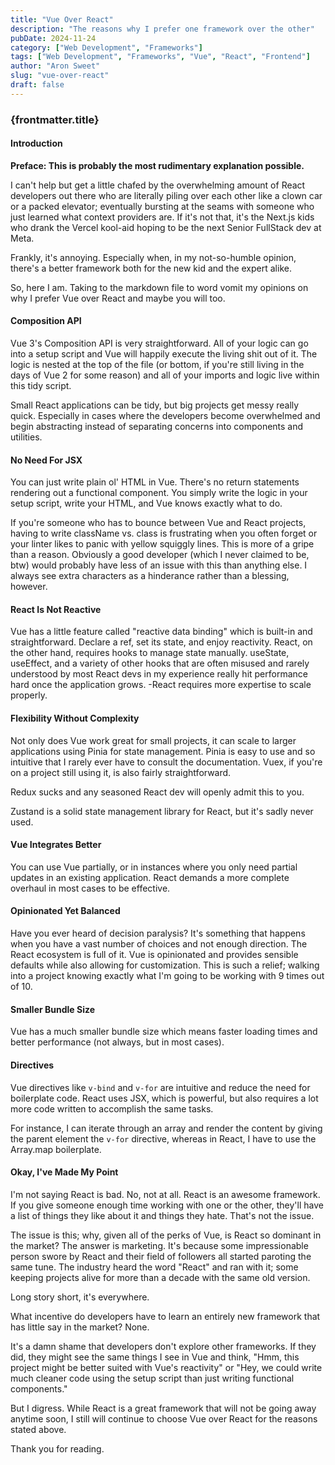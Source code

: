 ```yaml
---
title: "Vue Over React"
description: "The reasons why I prefer one framework over the other"
pubDate: 2024-11-24
category: ["Web Development", "Frameworks"]
tags: ["Web Development", "Frameworks", "Vue", "React", "Frontend"]
author: "Aron Sweet"
slug: "vue-over-react"
draft: false
---
```


### {frontmatter.title}

#### Introduction

**Preface: This is probably the most rudimentary explanation possible.**

I can't help but get a little chafed by the overwhelming amount of React developers out there who are literally piling over each other like a clown car or a packed elevator; eventually bursting at the seams with someone who just learned what context providers are. If it's not that, it's the Next.js kids who drank the Vercel kool-aid hoping to be the next Senior FullStack dev at Meta.

Frankly, it's annoying. Especially when, in my not-so-humble opinion, there's a better framework both for the new kid and the expert alike.

So, here I am. Taking to the markdown file to word vomit my opinions on why I prefer Vue over React and maybe you will too.

#### Composition API

Vue 3's Composition API is very straightforward. All of your logic can go into a
setup script and Vue will happily execute the living shit out of it. The logic is nested at the top of the file (or bottom, if you're still living in the days of Vue 2 for some reason) and all of your imports and logic live within this tidy script.

Small React applications can be tidy, but big projects get messy really quick. Especially in cases where the developers become overwhelmed and begin abstracting instead of separating concerns into components and utilities.

#### No Need For JSX

You can just write plain ol' HTML in Vue. There's no return statements rendering out a functional component. You simply write the logic in your setup script, write your HTML, and Vue knows exactly what to do.

If you're someone who has to bounce between Vue and React projects, having to write className vs. class is frustrating when you often forget or your linter likes to panic with yellow squiggly lines. This is more of a gripe than a reason. Obviously a good developer (which I never claimed to be, btw) would probably have less of an issue with this than anything else. I always see extra characters as a hinderance rather than a blessing, however.

#### React Is Not Reactive

Vue has a little feature called "reactive data binding" which is built-in and straightforward. Declare a ref, set its state, and enjoy reactivity. React, on the other hand, requires hooks to manage state manually. useState, useEffect, and a variety of other hooks that are often misused and rarely understood by most React devs in my experience really hit performance hard once the application grows. -React requires more expertise to scale properly.

#### Flexibility Without Complexity

Not only does Vue work great for small projects, it can scale to larger applications using Pinia for state management. Pinia is easy to use and so intuitive that I rarely ever have to consult the documentation. Vuex, if you're on a project still using it, is also fairly straightforward.

Redux sucks and any seasoned React dev will openly admit this to you.

Zustand is a solid state management library for React, but it's sadly never used.

#### Vue Integrates Better

You can use Vue partially, or in instances where you only need partial updates in an existing application. React demands a more complete overhaul in most cases to be effective.

#### Opinionated Yet Balanced

Have you ever heard of decision paralysis? It's something that happens when you have a vast number of choices and not enough direction. The React ecosystem is full of it. Vue is opinionated and provides sensible defaults while also allowing for customization. This is such a relief; walking into a project knowing exactly what I'm going to be working with 9 times out of 10.

#### Smaller Bundle Size

Vue has a much smaller bundle size which means faster loading times and better performance (not always, but in most cases).

#### Directives

Vue directives like `v-bind` and `v-for` are intuitive and reduce the need for boilerplate code. React uses JSX, which is powerful, but also requires a lot more code written to accomplish the same tasks.

For instance, I can iterate through an array and render the content by giving the parent element the `v-for` directive, whereas in React, I have to use the Array.map boilerplate.

#### Okay, I've Made My Point

I'm not saying React is bad. No, not at all. React is an awesome framework. If you give someone enough time working with one or the other, they'll have a list of things they like about it and things they hate. That's not the issue.

The issue is this; why, given all of the perks of Vue, is React so dominant in the market? The answer is marketing. It's because some impressionable person swore by React and their field of followers all started paroting the same tune. The industry heard the word "React" and ran with it; some keeping projects alive for more than a decade with the same old version.

Long story short, it's everywhere.

What incentive do developers have to learn an entirely new framework that has little say in the market? None.

It's a damn shame that developers don't explore other frameworks. If they did, they might see the same things I see in Vue and think, "Hmm, this project might be better suited with Vue's reactivity" or "Hey, we could write much cleaner code using the setup script than just writing functional components."

But I digress. While React is a great framework that will not be going away anytime soon, I still will continue to choose Vue over React for the reasons stated above.

Thank you for reading.

